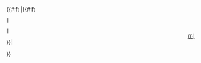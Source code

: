 <!--組提示及編輯提示均無-->{{#if: {{{group allowed|}}}
|{{#if: {{{ownuserpage|}}}
 | <!--自己的用戶頁，有组提示-->
<div class="editnotice-link editnotice-redlink" style="clear: both; float: right; margin: 0px 0.8em; padding: 0; line-height: 1em;"><small><span class="sysop-show accountcreator-show" style="display: none;">[[{{{groupnotice|}}}|{{lan|zh-hans=组提示|zh-hant=群組提示}}]] &nbsp;</span> [[{{{groce|}}}|{{lan|zh-hans=编辑提示|zh-hant=編輯提示}}]]</small> </div>
 | <!--非自己的用戶頁，有组提示-->
<div class="editnotice-link editnotice-redlink sysop-show accountcreator-show" style="clear: both; float: right; margin: 0px 0.8em; padding: 0; line-height: 1em; display: none;"> <small>[[{{{groupnotice|}}}|{{lan|zh-hans=组提示|zh-hant=群組提示}}]] &nbsp; [[{{{pagenotice|}}}|{{lan|zh-hans=编辑提示|zh-hant=編輯提示}}]]</small> </div>
}}|<!--沒有组提示-->
<div class="editnotice-link editnotice-redlink sysop-show accountcreator-show" style="clear: both; float: right; margin: 0px 0.8em; padding: 0; line-height: 1em; display: none;"> <small>[[{{{pagenotice|}}}|{{lan|zh-hans=编辑提示|zh-hant=編輯提示}}]]</small> </div>
}}